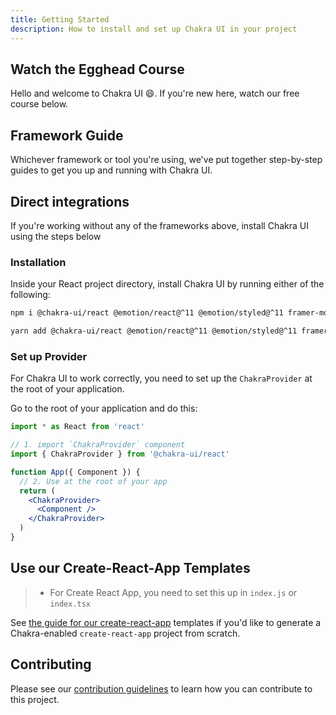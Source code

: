 ```yaml
---
title: Getting Started
description: How to install and set up Chakra UI in your project
---
```


## Watch the Egghead Course

Hello and welcome to Chakra UI 😄. If you're new here, watch our free course
below.

<EggheadCourseBanner href='https://egghead.io/courses/build-a-modern-user-interface-with-chakra-ui-fac68106' />

## Framework Guide

Whichever framework or tool you're using, we've put together step-by-step guides
to get you up and running with Chakra UI.

<FrameworkLinks />

## Direct integrations

If you're working without any of the frameworks above, install Chakra UI using
the steps below

### Installation

Inside your React project directory, install Chakra UI by running either of the
following:

```bash
npm i @chakra-ui/react @emotion/react@^11 @emotion/styled@^11 framer-motion@^5
```

```bash
yarn add @chakra-ui/react @emotion/react@^11 @emotion/styled@^11 framer-motion@^5
```

### Set up Provider

For Chakra UI to work correctly, you need to set up the `ChakraProvider` at the
root of your application.

Go to the root of your application and do this:

```jsx live=false
import * as React from 'react'

// 1. import `ChakraProvider` component
import { ChakraProvider } from '@chakra-ui/react'

function App({ Component }) {
  // 2. Use at the root of your app
  return (
    <ChakraProvider>
      <Component />
    </ChakraProvider>
  )
}
```

## Use our Create-React-App Templates

> - For Create React App, you need to set this up in `index.js` or `index.tsx`

See [the guide for our create-react-app](/guides/integrations/with-cra)
templates if you'd like to generate a Chakra-enabled `create-react-app` project
from scratch.

## Contributing

Please see our [contribution guidelines](/docs/contributing) to learn how you
can contribute to this project.

